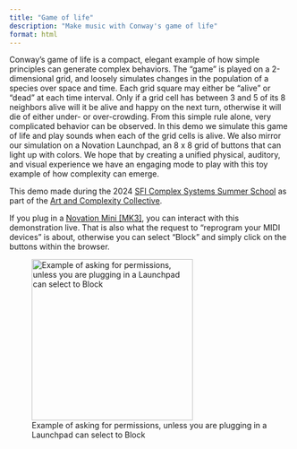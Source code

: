 ```yaml
---
title: "Game of life"
description: "Make music with Conway's game of life"
format: html
---
```


```{=html}
<!-- Grid of buttons -->
<div id="grid"></div>

<!-- Libraries -->
<script src="https://cdnjs.cloudflare.com/ajax/libs/p5.js/1.4.0/p5.js"></script>
<script src="https://cdnjs.cloudflare.com/ajax/libs/p5.js/1.4.0/addons/p5.sound.js"></script>
<script src="https://cdn.rawgit.com/mudcube/MIDI.js/master/inc/shim/Base64.js"></script>

<!-- Custom code --> 
<link rel="stylesheet" href="../assets/css/game_of_life.css">
<script src="../assets/js/game_of_life.js"></script> 

```
 
Conway’s game of life is a compact, elegant example of how simple principles can generate complex behaviors. The “game” is played on a 2-dimensional grid, and loosely simulates changes in the population of a species over space and time. Each grid square may either be “alive” or “dead” at each time interval. Only if a grid cell has between 3 and 5 of its 8 neighbors alive will it be alive and happy on the next turn, otherwise it will die of either under- or over-crowding. From this simple rule alone, very complicated behavior can be observed. In this demo we simulate this game of life and play sounds when each of the grid cells is alive. We also mirror our simulation on a Novation Launchpad, an 8 x 8 grid of buttons that can light up with colors. We hope that by creating a unified physical, auditory, and visual experience we have an engaging mode to play with this toy example of how complexity can emerge.

This demo made during the 2024 [SFI Complex Systems Summer School](https://www.santafe.edu/engage/learn/programs/sfi-complex-systems-summer-school) as part of the [Art and Complexity Collective](https://maxjerdee.github.io/CSSS-arts/).

If you plug in a [Novation Mini [MK3]](https://us.novationmusic.com/products/launchpad-mini-mk3), you can interact with this demonstration live. That is also what the request to "reprogram your MIDI devices" is about, otherwise you can select "Block" and simply click on the buttons within the browser. 

![Example of asking for permissions, unless you are plugging in a Launchpad can select to Block](../assets/images/MIDI_permissions.png){width=3in}

